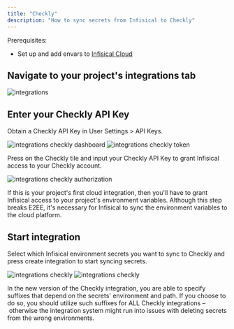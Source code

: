 ```yaml
---
title: "Checkly"
description: "How to sync secrets from Infisical to Checkly"
---
```


Prerequisites:

- Set up and add envars to [Infisical Cloud](https://app.infisical.com)

## Navigate to your project's integrations tab

![integrations](../../images/integrations.png)

## Enter your Checkly API Key

Obtain a Checkly API Key in User Settings > API Keys.

![integrations checkly dashboard](../../images/integrations/checkly/integrations-checkly-dashboard.png)
![integrations checkly token](../../images/integrations/checkly/integrations-checkly-token.png)

Press on the Checkly tile and input your Checkly API Key to grant Infisical access to your Checkly account.

![integrations checkly authorization](../../images/integrations/checkly/integrations-checkly-auth.png)

<Info>
  If this is your project's first cloud integration, then you'll have to grant
  Infisical access to your project's environment variables. Although this step
  breaks E2EE, it's necessary for Infisical to sync the environment variables to
  the cloud platform.
</Info>

## Start integration

Select which Infisical environment secrets you want to sync to Checkly and press create integration to start syncing secrets.

![integrations checkly](../../images/integrations/checkly/integrations-checkly-create.png)
![integrations checkly](../../images/integrations/checkly/integrations-checkly.png)

<Info>
  In the new version of the Checkly integration, you are able to specify suffixes that depend on the secrets' environment and path. 
  If you choose to do so, you should utilize such suffixes for ALL Checkly integrations – otherwise the integration system 
  might run into issues with deleting secrets from the wrong environments.
</Info>
